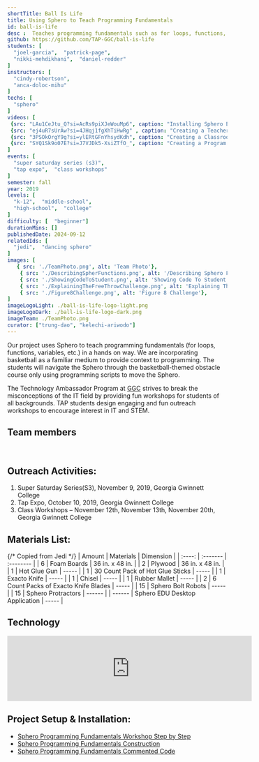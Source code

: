 ```yaml
---
shortTitle: Ball Is Life
title: Using Sphero to Teach Programming Fundamentals
id: ball-is-life
desc :  Teaches programming fundamentals such as for loops, functions, variables in a hands on way using Sphero. The students will navigate through the basketball-themed obstacle course only using programming scripts to move the Sphero.
github: https://github.com/TAP-GGC/ball-is-life
students: [
  "joel-garcia",  "patrick-page",
  "nikki-mehdikhani",  "daniel-redder"
]
instructors: [
  "cindy-robertson",
  "anca-doloc-mihu"
] 
techs: [
  "sphero"
]
videos: [
 {src: "LAu1CeJtu_Q?si=AcRs9piXJeWouMp6", caption: "Installing Sphero Edu"} ,
 {src: "ej4uR7sUrAw?si=4JHqj1fgXhTiHwRg" , caption: "Creating a Teacher Sphero Account"} ,
 {src: "3PSOkOrgY9g?si=ylERtGFnYhsydKdh", caption: "Creating a Classroom and Adding Students in Sphero Edu"} ,
 {src: "SYQ1Sk9o07E?si=J7VJDk5-XsiZTfO_", caption: "Creating a Program in Sphero Edu"} 
]
events: [
  "super saturday series (s3)",
  "tap expo",  "class workshops"
]
semester: fall
year: 2019
levels: [
  "k-12",  "middle-school",
  "high-school",  "college"
] 
difficulty: [  "beginner"] 
durationMins: []
publishedDate: 2024-09-12
relatedIds: [
  "jedi",  "dancing sphero"
]
images: [
   { src: './TeamPhoto.png', alt: 'Team Photo'},
    { src: './DescribingSpherFunctions.png', alt: '/Describing Sphero Functions'},
    { src: './ShowingCodeToStudent.png', alt: 'Showing Code To Student'},
    { src: './ExplainingTheFreeThrowChallenge.png', alt: 'Explaining The Free ThrowChallenge'},
    { src: './Figure8Challenge.png', alt: 'Figure 8 Challenge'},
]
imageLogoLight: ./ball-is-life-logo-light.png
imageLogoDark: ./ball-is-life-logo-dark.png
imageTeam: ./TeamPhoto.png
curator: ["trung-dao", "kelechi-ariwodo"]
---
```





Our project uses Sphero to teach programming fundamentals (for loops, functions, variables, etc.) in a hands on way.
We are incorporating basketball as a familiar medium to provide context to programming.
The students will navigate the Sphero through the basketball-themed obstacle course only using programming scripts to move the Sphero.

The Technology Ambassador Program at [GGC](http://www.ggc.edu/tap) strives to break the misconceptions of the IT field by providing fun workshops for students of all backgrounds. TAP students design engaging and fun outreach workshops to encourage interest in IT and STEM.

## Team members
<Photo src={GroupPhoto.src} alt="BallIsLifePhoto" caption="Joel Garcia, Patrick Page, Nikki Mehdikhani, Daniel Redder"/>
<br />

## Outreach Activities:
1. Super Saturday Series(S3), November 9, 2019, Georgia Gwinnett College 
2. Tap Expo, October 10, 2019, Georgia Gwinnett College 
3. Class Workshops – November 12th, November 13th, November 20th, Georgia Gwinnett College 


## Materials List:
{/* Copied from Jedi */}
| Amount | Materials | Dimension |
| :----: | :------- | :-------- |
| 6      | Foam Boards | 36 in. x 48 in. |
| 2      | Plywood | 36 in. x 48 in. |
| 1      | Hot Glue Gun | ----- |
| 1      | 30 Count Pack of Hot Glue Sticks | ----- |
| 1      | Exacto Knife | ----- |
| 1      | Chisel | ----- |
| 1      | Rubber Mallet | ----- |
| 2      | 6 Count Packs of Exacto Knife Blades | ----- |
| 15     | Sphero Bolt Robots | ----- |
| 15     | Sphero Protractors | ------ |
| ------ | Sphero EDU Desktop Application | ----- |

## Technology
<Logo src= {SpheroClassSet.src} alt="Class Set Of Sphero" link="https://sphero.com" />
<Logo src= {SpheroEdu.src} alt="Sphero Website Logo" link="https://sphero.com/pages/educators"/>
<Logo src= {spheroRobot.src} alt="Sphero Robot"/>

<iframe width="560" class="youtube" src="https://www.youtube.com/embed/fTHYSRMObBw?si=5DyCDRpUBAxpnLX8" title="YouTube video player" frameborder="0" allow="accelerometer; autoplay; clipboard-write; encrypted-media; gyroscope; picture-in-picture" allowfullscreen></iframe>

## Project Setup & Installation:
- [Sphero Programming Fundamentals Workshop Step by Step](https://github.com/TAP-GGC/ball-is-life/blob/master/documents/Using%20Sphero%20to%20Teach%20Programming%20Fundementals%20Workshop%20Step%20by%20Step.pdf)
- [Sphero Programming Fundamentals Construction](https://github.com/TAP-GGC/ball-is-life/blob/master/documents/Using%20Sphero%20To%20Teach%20Programming%20Fundamentals%20Construction.pdf)
- [Sphero Programming Fundamentals Commented Code](https://github.com/TAP-GGC/ball-is-life/blob/master/documents/Using%20Sphero%20to%20Teach%20Programming%20Fundementals%20Commented%20Code.pdf)
